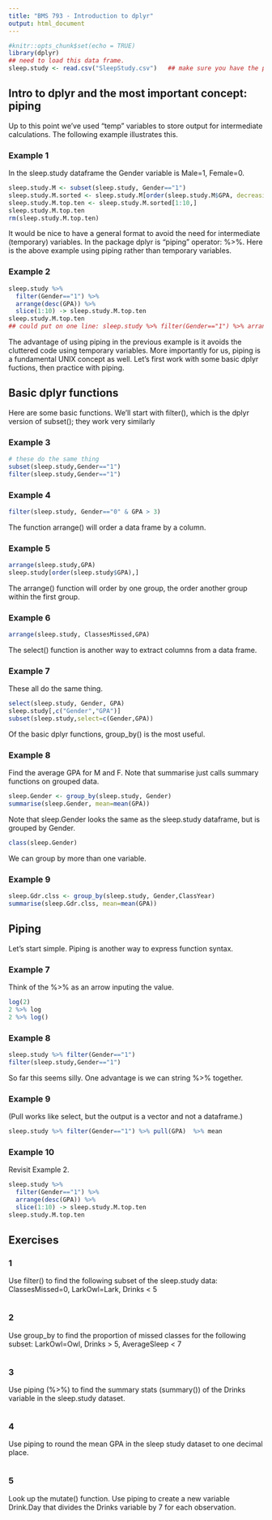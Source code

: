 ```yaml
---
title: "BMS 793 - Introduction to dplyr"
output: html_document
---
```


```r
#knitr::opts_chunk$set(echo = TRUE)
library(dplyr)
## need to load this data frame.
sleep.study <- read.csv("SleepStudy.csv")   ## make sure you have the path correct
```

## Intro to dplyr and the most important concept: piping

Up to this point we've used "temp" variables to store output for intermediate calculations.  The following example illustrates this.

### Example 1
In the sleep.study dataframe the Gender variable is Male=1, Female=0.  

```r
sleep.study.M <- subset(sleep.study, Gender=="1")
sleep.study.M.sorted <- sleep.study.M[order(sleep.study.M$GPA, decreasing = TRUE),]
sleep.study.M.top.ten <- sleep.study.M.sorted[1:10,]
sleep.study.M.top.ten
rm(sleep.study.M.top.ten)

```

It would be nice to have a general format to avoid the need for intermediate (temporary) variables.  In the package dplyr is "piping" operator: %>%.  Here is the above example using piping rather than temporary variables.

### Example 2
```r
sleep.study %>% 
  filter(Gender=="1") %>% 
  arrange(desc(GPA)) %>%
  slice(1:10) -> sleep.study.M.top.ten
sleep.study.M.top.ten
## could put on one line: sleep.study %>% filter(Gender=="1") %>% arrange(desc(GPA)) %>%  slice(1:10) -> sleep.study.M.top.ten

```

The advantage of using piping in the previous example is it avoids the cluttered code using temporary variables.  More importantly for us, piping is a fundamental UNIX concept as well.  Let's first work with some basic dplyr fuctions, then practice with piping.


## Basic dplyr functions 

Here are some basic functions.  We'll start with filter(), which is the dplyr version of subset(); they work very similarly

### Example 3

```r
# these do the same thing
subset(sleep.study,Gender=="1")
filter(sleep.study,Gender=="1")
```

### Example 4

```r
filter(sleep.study, Gender=="0" & GPA > 3)
```


The function arrange() will order a data frame by a column.

### Example 5
```r
arrange(sleep.study,GPA)
sleep.study[order(sleep.study$GPA),]
```

The arrange() function will order by one group, the order another group within the first group.

### Example 6

```r
arrange(sleep.study, ClassesMissed,GPA)

```

The select() function is another way to extract columns from a data frame.

### Example 7

These all do the same thing.

```r
select(sleep.study, Gender, GPA)
sleep.study[,c("Gender","GPA")]
subset(sleep.study,select=c(Gender,GPA))
```

Of the basic dplyr functions, group_by() is the most useful. 

### Example 8

Find the average GPA for M and F.  Note that summarise just calls summary functions on grouped data.
```r
sleep.Gender <- group_by(sleep.study, Gender)
summarise(sleep.Gender, mean=mean(GPA))
```

Note that sleep.Gender looks the same as the sleep.study dataframe, but is grouped by Gender.

```r
class(sleep.Gender)
```

We can group by more than one variable.

### Example 9

```r
sleep.Gdr.clss <- group_by(sleep.study, Gender,ClassYear)
summarise(sleep.Gdr.clss, mean=mean(GPA))

```



## Piping 

Let's start simple.  Piping is another way to express function syntax.  

### Example 7 

Think of the %>% as an arrow inputing the value.
```r
log(2)
2 %>% log
2 %>% log()
```

### Example 8

```r
sleep.study %>% filter(Gender=="1")
filter(sleep.study,Gender=="1")
```

So far this seems silly.  One advantage is we can string %>% together.

### Example 9

(Pull works like select, but the output is a vector and not a dataframe.) 
```r
sleep.study %>% filter(Gender=="1") %>% pull(GPA)  %>% mean

```

### Example 10

Revisit Example 2.
```r
sleep.study %>%   
  filter(Gender=="1") %>% 
  arrange(desc(GPA)) %>%
  slice(1:10) -> sleep.study.M.top.ten
sleep.study.M.top.ten

```

## Exercises

### 1

Use filter() to find the following subset of the sleep.study data: ClassesMissed=0, LarkOwl=Lark, Drinks < 5  

```r

```

### 2 

Use group_by to find the proportion of missed classes for the following subset: LarkOwl=Owl, Drinks > 5, AverageSleep < 7

```r

```

### 3 

Use piping (%>%) to find the summary stats (summary()) of the Drinks variable in the sleep.study dataset.

```r

```

### 4 

Use piping to round the mean GPA in the sleep study dataset to one decimal place.

```r

```

### 5

Look up the mutate() function.  Use piping to create a new variable Drink.Day that divides the Drinks variable by 7 for each observation.  
